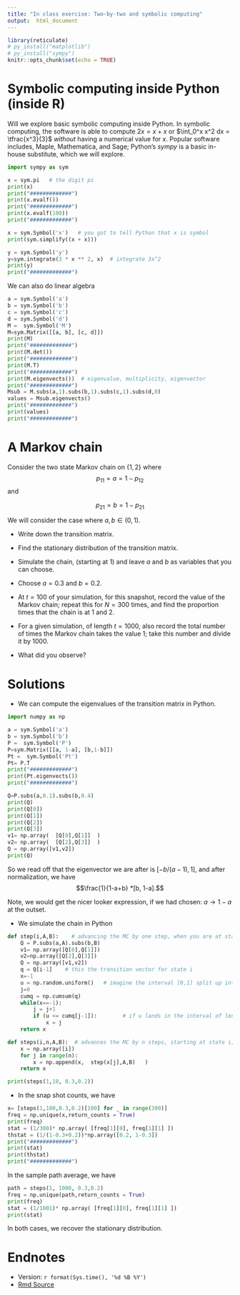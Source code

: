 ```yaml
---
title: "In class exercise: Two-by-two and symbolic computing"
output:  html_document
---
```



```r
library(reticulate)
# py_install("matplotlib")
# py_install("sympy")
knitr::opts_chunk$set(echo = TRUE)
```


# Symbolic computing inside Python  (inside R)

Will we explore basic symbolic computing inside Python.  In symbolic computing, the software is able to compute $2x = x+x$  or $\int_0^x x^2 dx = \tfrac{x^3}{3}$ *without* having a numerical value for $x$.  Popular software includes, Maple, Mathematica, and Sage; Python's *sympy* is a basic in-house substitute, which we will explore.


```python
import sympy as sym

x = sym.pi   # the digit pi
print(x)
print("#############")
print(x.evalf())
print("#############")
print(x.evalf(100))
print("#############")

x = sym.Symbol('x')   # you got to tell Python that x is symbol
print(sym.simplify((x + x)))

y = sym.Symbol('y')
y=sym.integrate(3 * x ** 2, x)  # integrate 3x^2
print(y)
print("#############")
```

We can also do linear algebra

```python
a = sym.Symbol('a')
b = sym.Symbol('b')
c = sym.Symbol('c')
d = sym.Symbol('d')
M =  sym.Symbol('M')
M=sym.Matrix([[a, b], [c, d]])
print(M)
print("#############")
print(M.det())
print("#############")
print(M.T)
print("#############")
print(M.eigenvects())  # eigenvalue, multiplicity, eigenvector
print("#############")
Msub = M.subs(a,1).subs(b,1).subs(c,1).subs(d,0)
values = Msub.eigenvects()
print("#############")
print(values)
print("#############")


```





# A Markov chain

Consider the two state Markov chain on $\{1,2\}$ where 
$$p_{11} = a = 1-p_{12}$$ 
and

$$p_{21} = b=1- p_{21}$$

We will consider the case where $a,b \in (0,1)$.

* Write down the transition matrix.

* Find the stationary distribution of the transition matrix.

*  Simulate the chain, (starting at $1$) and leave $a$ and $b$ as variables that you can choose.

* Choose $a=0.3$ and $b=0.2$.

*  At $t=100$ of your simulation, for this snapshot,  record the value of the Markov chain; repeat this for $N=300$ times, and find the proportion times that the chain is at $1$ and $2$.


*  For a given simulation, of length $t=1000$, also record the total number of times the Markov chain takes the value $1$; take this number and divide it by $1000$.  

* What did you observe?


# Solutions


* We can compute the eigenvalues of the transition matrix in Python. 


```python
import numpy as np

a = sym.Symbol('a')
b = sym.Symbol('b')
P =  sym.Symbol('P')
P=sym.Matrix([[a, 1-a], [b,1-b]])
Pt =  sym.Symbol('Pt')
Pt= P.T
print("#############")
print(Pt.eigenvects())
print("#############")

Q=P.subs(a,0.1).subs(b,0.4)
print(Q)
print(Q[0])
print(Q[1])
print(Q[2])
print(Q[3])
v1= np.array(  [Q[0],Q[1]]  )
v2= np.array(  [Q[2],Q[3]]  )  
Q = np.array([v1,v2])
print(Q)

```

So we read off that the eigenvector we are after is $[-b/(a-1), 1]$, and after normalization, we have 
$$\frac{1}{1-a+b} *[b, 1-a].$$

Note, we would get the nicer looker expression, if we had chosen: $a \to 1-a$ at the outset.

*  We simulate the chain in Python 

```python

def step(i,A,B):    # advancing the MC by one step, when you are at state i, with values for a and b
    Q = P.subs(a,A).subs(b,B)
    v1= np.array([Q[0],Q[1]])
    v2=np.array([Q[2],Q[3]])
    Q = np.array([v1,v2])
    q = Q[i-1]    # this the transition vector for state i
    x=-1
    u = np.random.uniform()   # imagine the interval [0,1] split up into smaller intervals with probabilities q_j summing to 1
    j=0
    cumq = np.cumsum(q)
    while(x==-1):            
        j = j+1
        if (u <= cumq[j-1]):        # if u lands in the interval of length q_j, then we jump to state j
            x = j
    return x

def steps(i,n,A,B):  # advances the MC by n steps, starting at state i, (with values A and B) keeping a complete history
    x = np.array([i])
    for j in range(n):
        x = np.append(x,  step(x[j],A,B)   )
    return x

print(steps(1,10, 0.3,0.2))
```


* In the snap shot counts, we have

```python
x= [steps(1,100,0.3,0.2)[100] for _ in range(300)]
freq = np.unique(x,return_counts = True)
print(freq)
stat = (1/300)* np.array( [freq[1][0], freq[1][1] ])
thstat = (1/(1-0.3+0.2))*np.array([0.2, 1-0.3])
print("#############")
print(stat)
print(thstat)
print("#############")
```

In the sample path average, we have

```python

path = steps(1, 1000, 0.3,0.2)
freq = np.unique(path,return_counts = True)
print(freq)
stat = (1/1001)* np.array( [freq[1][0], freq[1][1] ])
print(stat)
```

In both cases, we recover the stationary distribution.


#  Endnotes

* Version: `r format(Sys.time(), '%d %B %Y')`
* [Rmd Source](https://tsoo-math.github.io/ucl3/week8-2022-inclass-sols.Rmd)
<br>
<br>
<br>
